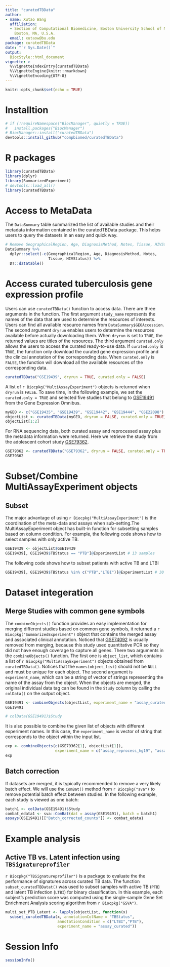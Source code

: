 ```yaml
---
title: "curatedTBData"
author: 
- name: Xutao Wang
  affiliation: 
  - Section of Computational Biomedicine, Boston University School of Medicine,
    Boston, MA, U.S.A.
  email: xutaow@bu.edu
package: curatedTBData
date: "`r Sys.Date()`"
output:
  BiocStyle::html_document
vignette: >
  %\VignetteIndexEntry{curatedTBData}
  %\VignetteEngine{knitr::rmarkdown}
  %\VignetteEncoding{UTF-8}  
---
```


```r
knitr::opts_chunk$set(echo = TRUE)
```

# Installtion
```r
# if (!requireNamespace("BiocManager", quietly = TRUE))
#   install.packages("BiocManager")
# BiocManager::install("curatedTBData")
devtools::install_github("compbiomed/curatedTBData")
```

# R packages
```r
library(curatedTBData)
library(dplyr)
library(SummarizedExperiment)
# devtools::load_all()
library(curatedTBData)
```

# Access to MetaData
The `DataSummary` table summarized the list of available studies and their metadata information contained in the curatedTBData package. This helps users to query the datasets
in an easy and quick way.
```r
# Remove GeographicalRegion, Age, DiagnosisMethod, Notes, Tissue, HIVStatus for concise display
DataSummary %>%
  dplyr::select(-c(GeographicalRegion, Age, DiagnosisMethod, Notes,
                   Tissue, HIVStatus)) %>%
  DT::datatable()
```

# Access curated tuberculosis gene expression profile
Users can use `curatedTBData()` function to access data. There are three arguments in the function. The first argument `study_name` represents the names of the data that are used to determine the resources of interests. Users can find all available resource names from `DataSummary$GEOAccession`. The second argument `dryrun` enables users to determine the resources available before actually downloading them. When `dryrun` is set to `TRUE`, the returned values are titles of the resources. The third argument `curated.only` allows the users to access the curated ready-to-use data. If `curated.only` is `TRUE`, the function only download the curated gene expression profile and the clinical annotation of the corresponding data. When `curated.only` is `FALSE`, the function will download all the available resources of the corresponding data.
```r
curatedTBData("GSE19439", dryrun = TRUE, curated.only = FALSE)
```
A list of `r Biocpkg("MultiAssayExperiment")` objects is returned when `dryrun` is `FALSE`.
To save time, in the following example, we set the `curated.only = TRUE` and selected five studies that belong to [GSE19491](https://www.ncbi.nlm.nih.gov/geo/query/acc.cgi?acc=GSE19491) from the Gene Expression Omnibus.
```r
myGEO <- c("GSE19435", "GSE19439", "GSE19442", "GSE19444", "GSE22098")
objectList <- curatedTBData(myGEO, dryrun = FALSE, curated.only = TRUE)
objectList[1:2]
```

For RNA sequencing data, both curated assay and reprocessed assay plus the metadata information were returned.
Here we retrieve the study from the adolescent cohort study [GSE79362](https://www.ncbi.nlm.nih.gov/geo/query/acc.cgi?acc=GSE79362).
```r
GSE79362 <- curatedTBData("GSE79362", dryrun = FALSE, curated.only = TRUE)
GSE79362
```

# Subset/Combine MultiAssayExperiment objects

## Subset
The major advantage of using `r Biocpkg("MultiAssayExperiment")` is the coordination of the meta-data and assays when sub-setting.The MultiAssayExperiment object has built-in function for subsetting samples based on column condition. For example, the following code shows how to select samples with only active TB.
```r
GSE19439 <- objectList$GSE19439
GSE19439[, GSE19439$TBStatus == "PTB"]@ExperimentList # 13 samples
```

The following code shows how to subset patients with active TB and LTBI
```r
GSE19439[, GSE19439$TBStatus %in% c("PTB","LTBI")]@ExperimentList # 30 samples
```

# Dataset integeration

## Merge Studies with common gene symbols
The `combineObjects()` function provides an easy implementation for merging different 
studies based on common gene symbols, it returned a `r Biocpkg("SummarizedExperiment")` object that contains 
the merged assay and associated clinical annotation. Noticed that [GSE74092](https://www.ncbi.nlm.nih.gov/geo/query/acc.cgi) is usually 
removed from merging, because this study used quantitative PCR so they did not have enough coverage to capture all genes. There two arguments in the `combineObjects()` function. The first one is `object_list`, which contains a list of `r Biocpkg("MultiAssayExperiment")` objects obtained from `curatedTBData()`. Notices that the `names(object_list)` should not be `NULL` and must be unique for each object. The second argument is `experiment_name`, which can be a string of vector of strings representing the name of the assay from the object. When the objects are merged, the original individual data tag can be found in the `Study` column by calling the  `colData()` on the output object.
```r
GSE19491 <- combineObjects(objectList, experiment_name = "assay_curated")
GSE19491

# colData(GSE19491)$Study
```
It is also possible to combine the given list of objects with different experiment names. 
In this case, the `experiment_name` is vector of string that corresponds to the object within the input list.
```r
exp <- combineObjects(c(GSE79362[1], objectList[1]),
                      experiment_name = c("assay_reprocess_hg19", "assay_curated"))
exp
```
## Batch correction
If datasets are merged, it is typically recommended to remove a very likely batch effect. We will use the `ComBat()` method from `r Biocpkg("sva")` to remove potential batch effect between studies. 
In the following example, each study is viewed as one batch:
```r
batch1 <- colData(GSE19491)$Study
combat_edata1 <- sva::ComBat(dat = assay(GSE19491), batch = batch1)
assays(GSE19491)[["Batch_corrected_counts"]] <- combat_edata1
```

# Example analysis
##  Active TB  vs. Latent infection using `TBSignatureprofiler`
`r Biocpkg("TBSignatureprofiler")` is a package to evaluate the the performance of signatures across curated TB data. The function `subset_curatedTBDatat()` was used to subset samples with active TB (`PTB`) and latent TB infection (`LTBI`) for binary classification. In this example, each subject's prediction score was computed using the single-sample Gene Set Enrichment Analysis scoring algorithm from `r Biocpkg("GSVA")`. 
```r
multi_set_PTB_Latent <- lapply(objectList, function(x)
  subset_curatedTBData(x, annotationColName = "TBStatus", 
                       annotationCondition = c("LTBI","PTB"), 
                       experiment_name = "assay_curated"))
```

# Session Info
```r
sessionInfo()
```

